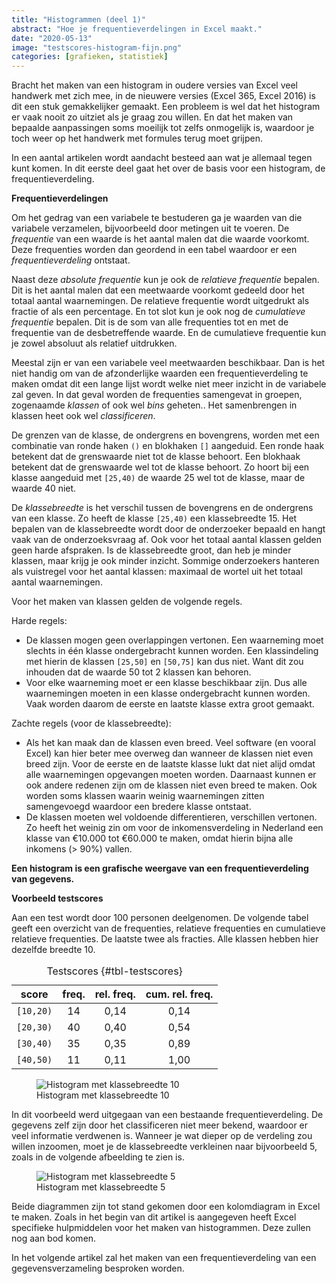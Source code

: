 ---
title: "Histogrammen (deel 1)"
abstract: "Hoe je frequentieverdelingen in Excel maakt."
date: "2020-05-13"
image: "testscores-histogram-fijn.png"
categories: [grafieken, statistiek]
---

Bracht het maken van een histogram in oudere versies van Excel veel handwerk met zich mee, in de nieuwere versies (Excel 365, Excel 2016) is dit een stuk gemakkelijker gemaakt. Een probleem is wel dat het histogram er vaak nooit zo uitziet als je graag zou willen. En dat het maken van bepaalde aanpassingen soms moeilijk tot zelfs onmogelijk is, waardoor je toch weer op het handwerk met formules terug moet grijpen.

In een aantal artikelen wordt aandacht besteed aan wat je allemaal tegen kunt komen. In dit eerste deel gaat het over de basis voor een histogram, de frequentieverdeling.

**Frequentieverdelingen**

Om het gedrag van een variabele te bestuderen ga je waarden van die variabele verzamelen, bijvoorbeeld door metingen uit te voeren. De *frequentie* van een waarde is het aantal malen dat die waarde voorkomt. Deze frequenties worden dan geordend in een tabel waardoor er een *frequentieverdeling* ontstaat.

Naast deze *absolute frequentie* kun je ook de *relatieve frequentie* bepalen. Dit is het aantal malen dat een meetwaarde voorkomt gedeeld door het totaal aantal waarnemingen. De relatieve frequentie wordt uitgedrukt als fractie of als een percentage. En tot slot kun je ook nog de *cumulatieve frequentie* bepalen. Dit is de som van alle frequenties tot en met de frequentie van de desbetreffende waarde. En de cumulatieve frequentie kun je zowel absoluut als relatief uitdrukken.

Meestal zijn er van een variabele veel meetwaarden beschikbaar. Dan is het niet handig om van de afzonderlijke waarden een frequentieverdeling te maken omdat dit een lange lijst wordt welke niet meer inzicht in de variabele zal geven. In dat geval worden de frequenties samengevat in groepen, zogenaamde *klassen* of ook wel *bins* geheten.. Het samenbrengen in klassen heet ook wel *classificeren*.

De grenzen van de klasse, de ondergrens en bovengrens, worden met een combinatie van ronde haken `()` en blokhaken `[]` aangeduid. Een ronde haak betekent dat de grenswaarde niet tot de klasse behoort. Een blokhaak betekent dat de grenswaarde wel tot de klasse behoort. Zo hoort bij een klasse aangeduid met `[25,40)` de waarde 25 wel tot de klasse, maar de waarde 40 niet.

De *klassebreedte* is het verschil tussen de bovengrens en de ondergrens van een klasse. Zo heeft de klasse `[25,40)` een klassebreedte 15. Het bepalen van de klassebreedte wordt door de onderzoeker bepaald en hangt vaak van de onderzoeksvraag af. Ook voor het totaal aantal klassen gelden geen harde afspraken. Is de klassebreedte groot, dan heb je minder klassen, maar krijg je ook minder inzicht. Sommige onderzoekers hanteren als vuistregel voor het aantal klassen: maximaal de wortel uit het totaal aantal waarnemingen.

Voor het maken van klassen gelden de volgende regels.

Harde regels:

-   De klassen mogen geen overlappingen vertonen. Een waarneming moet slechts in één klasse ondergebracht kunnen worden. Een klassindeling met hierin de klassen `[25,50]` en `[50,75]` kan dus niet. Want dit zou inhouden dat de waarde 50 tot 2 klassen kan behoren.
-   Voor elke waarneming moet er een klasse beschikbaar zijn. Dus alle waarnemingen moeten in een klasse ondergebracht kunnen worden. Vaak worden daarom de eerste en laatste klasse extra groot gemaakt.

Zachte regels (voor de klassebreedte):

-   Als het kan maak dan de klassen even breed. Veel software (en vooral Excel) kan hier beter mee overweg dan wanneer de klassen niet even breed zijn. Voor de eerste en de laatste klasse lukt dat niet alijd omdat alle waarnemingen opgevangen moeten worden. Daarnaast kunnen er ook andere redenen zijn om de klassen niet even breed te maken. Ook worden soms klassen waarin weinig waarnemingen zitten samengevoegd waardoor een bredere klasse ontstaat.
-   De klassen moeten wel voldoende differentieren, verschillen vertonen. Zo heeft het weinig zin om voor de inkomensverdeling in Nederland een klasse van €10.000 tot €60.000 te maken, omdat hierin bijna alle inkomens (\> 90%) vallen.

**Een histogram is een grafische weergave van een frequentieverdeling van gegevens.**

**Voorbeeld testscores**

Aan een test wordt door 100 personen deelgenomen. De volgende tabel geeft een overzicht van de frequenties, relatieve frequenties en cumulatieve relatieve frequenties. De laatste twee als fracties. Alle klassen hebben hier dezelfde breedte 10.

|   score   | freq. | rel. freq. | cum. rel. freq. |
|:---------:|:-----:|:----------:|:---------------:|
| `[10,20)` |  14   |    0,14    |      0,14       |
| `[20,30)` |  40   |    0,40    |      0,54       |
| `[30,40)` |  35   |    0,35    |      0,89       |
| `[40,50)` |  11   |    0,11    |      1,00       |

: Testscores {#tbl-testscores}

![Histogram met klassebreedte 10](testscores-histogram-grof.png){#fig-testscores-histogram-grof}

In dit voorbeeld werd uitgegaan van een bestaande frequentieverdeling. De gegevens zelf zijn door het classificeren niet meer bekend, waardoor er veel informatie verdwenen is. Wanneer je wat dieper op de verdeling zou willen inzoomen, moet je de klassebreedte verkleinen naar bijvoorbeeld 5, zoals in de volgende afbeelding te zien is.

![Histogram met klassebreedte 5](testscores-histogram-fijn.png){#fig-testscores-histogram-fijn}

Beide diagrammen zijn tot stand gekomen door een kolomdiagram in Excel te maken. Zoals in het begin van dit artikel is aangegeven heeft Excel specifieke hulpmiddelen voor het maken van histogrammen. Deze zullen nog aan bod komen.

In het volgende artikel zal het maken van een frequentieverdeling van een gegevensverzameling besproken worden.

<!-- Wie dit zelf na wil maken in Excel kan het bestand [testscores.xlsx](/download/testscores.xlsx) downloaden. Hierin zijn ook de benodigde aanwijzingen voor het maken van dit diagram te vinden. -->
